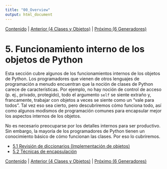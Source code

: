 ```yaml
---
title: "00_Overview"
output: html_document
---
```


[Contenido](../Contents.Rmd) \| [Anterior (4 Clases y Objetos)](../04_Classes_objects/00_Overview.Rmd) \| [Próximo (6 Generadores)](../06_Generators/00_Overview.Rmd)

# 5. Funcionamiento interno de los objetos de Python

Esta sección cubre algunos de los funcionamientos internos de los objetos de Python. Los programadores que vienen de otros lenguajes de programación a menudo encuentran que la noción de clases de Python carece de características. Por ejemplo, no hay noción de control de acceso (p. ej., privado, protegido), todo el argumento `self` se siente extraño y, francamente, trabajar con objetos a veces se siente como un "vale para todos". Tal vez eso sea cierto, pero descubriremos cómo funciona todo, así como algunos modismos de programación comunes para encapsular mejor los aspectos internos de los objetos.

No es necesario preocuparse por los detalles internos para ser productivo. Sin embargo, la mayoría de los programadores de Python tienen un conocimiento básico de cómo funcionan las clases. Por eso lo cubriremos.

-   [5.1 Revisión de diccionarios (Implementación de objetos)](01_Dicts_revisited.md)
-   [5.2 Técnicas de encapsulación](02_Classes_encapsulation.md)

[Contenido](../Contents.Rmd) \| [Anterior (4 Clases y Objetos)](../04_Classes_objects/00_Overview.Rmd) \| [Próximo (6 Generadores)](../06_Generators/00_Overview.Rmd)

